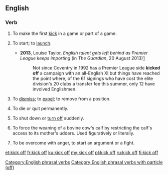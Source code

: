 {{also|kick-off|kickoff}}
==English==

===Verb===
{{en-verb|kicks off|kicking off|kicked off}}

# {{context|ambitransitive|lang=en}} To make the first [[kick]] in a game or part of a game.
#: {{usex|The players '''kick off''' for the third quarter and the clock starts.|lang=en}}
# {{context|idiomatic|ambitransitive|lang=en}} To start; to [[launch]].
#: {{usex|Let's '''kick off''' this project with a planning meeting.|lang=en}}
#* '''2013''', Louise Taylor, ''English talent gets left behind as Premier League keeps importing'' (in ''The Guardian'', 20 August 2013)[http://www.theguardian.com/football/blog/2013/aug/19/english-talent-premier-league-importing]
#*: Not since Coventry in 1992 has a Premier League side '''kicked off''' a campaign with an all-English XI but things have reached the point where, of the 61 signings who have cost the elite division's 20 clubs a transfer fee this summer, only 12 have involved Englishmen. 
# To [[dismiss]]; to [[expel]]; to remove from a position.
#: {{usex|I got '''kicked off''' the team after a string of poor performances|lang=en}}
# {{context|idiomatic|colloquial|euphemistic|lang=en}} To die or quit permanently.
#: {{usex|It's a wonder that old dog hasn't '''kicked off''' yet.|lang=en}}
# {{context|idiomatic|lang=en}} To shut down or [[turn off]] suddenly.
#: {{usex|The washer was working fine until it '''kicked off''' in the middle of a cycle.|lang=en}}
# {{context|US|idiomatic|ranching|slang|lang=en}} To force the weaning of a bovine cow's calf by restricting the calf's access to its mother's udders. Used figuratively or literally.
#: {{usex|A week after we '''kicked off''' her calf that cow was still bawling.|lang=en}}
# {{context|UK|idiomatic|colloquial|lang=en}} To be overcome with anger, to start an argument or a fight.
#: {{usex|When she called him a drunk, it was the last straw. He just '''kicked off'''.|lang=en}}

[[Category:English phrasal verbs]]
[[Category:English phrasal verbs with particle (off)]]

[[et:kick off]]
[[fr:kick off]]
[[ku:kick off]]
[[my:kick off]]
[[pl:kick off]]
[[ru:kick off]]
[[fi:kick off]]